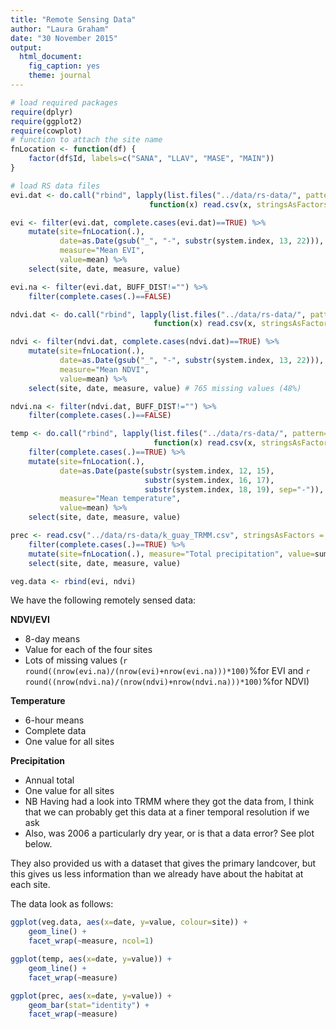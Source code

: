```yaml
---
title: "Remote Sensing Data"
author: "Laura Graham"
date: "30 November 2015"
output: 
  html_document: 
    fig_caption: yes
    theme: journal
---
```


```r
# load required packages
require(dplyr)
require(ggplot2)
require(cowplot)
# function to attach the site name 
fnLocation <- function(df) {
    factor(df$Id, labels=c("SANA", "LLAV", "MASE", "MAIN"))
}

# load RS data files
evi.dat <- do.call("rbind", lapply(list.files("../data/rs-data/", pattern="EVI", full.names = TRUE), 
                               function(x) read.csv(x, stringsAsFactors = FALSE))) 

evi <- filter(evi.dat, complete.cases(evi.dat)==TRUE) %>%
    mutate(site=fnLocation(.),
           date=as.Date(gsub("_", "-", substr(system.index, 13, 22))),
           measure="Mean EVI",
           value=mean) %>%
    select(site, date, measure, value) 

evi.na <- filter(evi.dat, BUFF_DIST!="") %>%
    filter(complete.cases(.)==FALSE)

ndvi.dat <- do.call("rbind", lapply(list.files("../data/rs-data/", pattern="NDVI", full.names = TRUE), 
                                function(x) read.csv(x, stringsAsFactors = FALSE))) 

ndvi <- filter(ndvi.dat, complete.cases(ndvi.dat)==TRUE) %>%
    mutate(site=fnLocation(.),
           date=as.Date(gsub("_", "-", substr(system.index, 13, 22))),
           measure="Mean NDVI",
           value=mean) %>%
    select(site, date, measure, value) # 765 missing values (48%)

ndvi.na <- filter(ndvi.dat, BUFF_DIST!="") %>%
    filter(complete.cases(.)==FALSE)

temp <- do.call("rbind", lapply(list.files("../data/rs-data/", pattern="temp", ignore.case=TRUE, full.names = TRUE), 
                                function(x) read.csv(x, stringsAsFactors = FALSE))) %>%
    filter(complete.cases(.)==TRUE) %>%
    mutate(site=fnLocation(.),
           date=as.Date(paste(substr(system.index, 12, 15), 
                              substr(system.index, 16, 17),
                              substr(system.index, 18, 19), sep="-")),
           measure="Mean temperature",
           value=mean) %>%
    select(site, date, measure, value)

prec <- read.csv("../data/rs-data/k_guay_TRMM.csv", stringsAsFactors = FALSE) %>%
    filter(complete.cases(.)==TRUE) %>%
    mutate(site=fnLocation(.), measure="Total precipitation", value=sum.precipitation..mm., date=as.character(year)) %>%
    select(site, date, measure, value)

veg.data <- rbind(evi, ndvi)
```

We have the following remotely sensed data:

**NDVI/EVI**
    
* 8-day means
* Value for each of the four sites
* Lots of missing values (`r round((nrow(evi.na)/(nrow(evi)+nrow(evi.na)))*100)`%for EVI and `r round((nrow(ndvi.na)/(nrow(ndvi)+nrow(ndvi.na)))*100)`%for NDVI)
    
**Temperature**

* 6-hour means
* Complete data
* One value for all sites

**Precipitation**

* Annual total
* One value for all sites
* NB Having had a look into TRMM where they got the data from, I think that we can probably get this data at a finer temporal resolution if we ask
* Also, was 2006 a particularly dry year, or is that a data error? See plot below. 

They also provided us with a dataset that gives the primary landcover, but this gives us less information than we already have about the habitat at each site. 

The data look as follows: 

```r
ggplot(veg.data, aes(x=date, y=value, colour=site)) +
    geom_line() +
    facet_wrap(~measure, ncol=1)

ggplot(temp, aes(x=date, y=value)) +
    geom_line() +
    facet_wrap(~measure)

ggplot(prec, aes(x=date, y=value)) + 
    geom_bar(stat="identity") + 
    facet_wrap(~measure)
    
```


    